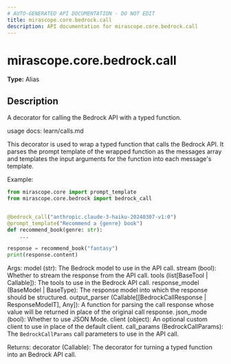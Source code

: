 ```yaml
---
# AUTO-GENERATED API DOCUMENTATION - DO NOT EDIT
title: mirascope.core.bedrock.call
description: API documentation for mirascope.core.bedrock.call
---
```


# mirascope.core.bedrock.call

**Type:** Alias

## Description

A decorator for calling the Bedrock API with a typed function.

usage docs: learn/calls.md

This decorator is used to wrap a typed function that calls the Bedrock API. It parses
the prompt template of the wrapped function as the messages array and templates the input
arguments for the function into each message's template.

Example:

```python
from mirascope.core import prompt_template
from mirascope.core.bedrock import bedrock_call


@bedrock_call("anthropic.claude-3-haiku-20240307-v1:0")
@prompt_template("Recommend a {genre} book")
def recommend_book(genre: str):
    ...

response = recommend_book("fantasy")
print(response.content)
```

Args:
    model (str): The Bedrock model to use in the API call.
    stream (bool): Whether to stream the response from the API call.
    tools (list[BaseTool | Callable]): The tools to use in the Bedrock API call.
    response_model (BaseModel | BaseType): The response model into which the response
        should be structured.
    output_parser (Callable[[BedrockCallResponse | ResponseModelT], Any]): A function for 
        parsing the call response whose value will be returned in place of the original
        call response.
    json_mode (bool): Whether to use JSON Mode.
    client (object): An optional custom client to use in place of the default client.
    call_params (BedrockCallParams): The `BedrockCallParams` call parameters to use in the
        API call.

Returns:
    decorator (Callable): The decorator for turning a typed function into an Bedrock API
        call.


